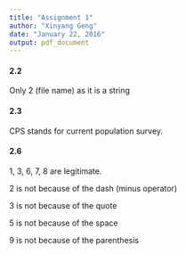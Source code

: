 ```yaml
---
title: "Assignment 1"
author: "Xinyang Geng"
date: "January 22, 2016"
output: pdf_document
---
```


#### 2.2

Only 2 (file name) as it is a string

#### 2.3

CPS stands for current population survey.

#### 2.6

1, 3, 6, 7, 8 are legitimate.

2 is not because of the dash (minus operator)

3 is not because of the quote

5 is not because of the space

9 is not because of the parenthesis

